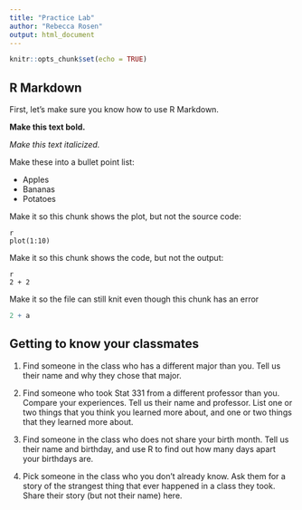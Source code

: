 ```yaml
---
title: "Practice Lab"
author: "Rebecca Rosen"
output: html_document
---
```


```r
knitr::opts_chunk$set(echo = TRUE)
```

## R Markdown

First, let's make sure you know how to use R Markdown.

**Make this text bold.**

*Make this text italicized.*

Make these into a bullet point list:

* Apples
* Bananas
* Potatoes

Make it so this chunk shows the plot, but not the source code:

```
{r, echo=True}
plot(1:10)
```

Make it so this chunk shows the code, but not the output:

```
{r echo=True, results='hide'}
2 + 2
```

Make it so the file can still knit even though this chunk has an error

```r
2 + a
```

## Getting to know your classmates

1. Find someone in the class who has a different major than you.  Tell us their name and why they chose that major.

2. Find someone who took Stat 331 from a different professor than you.  Compare your experiences.  Tell us their name and professor.  List one or two things that you think you learned more about, and one or two things that they learned more about.

3. Find someone in the class who does not share your birth month.  Tell us their name and birthday, and use R to find out how many days apart your birthdays are.

4. Pick someone in the class who you don't already know.  Ask them for a story of the strangest thing that ever happened in a class they took.  Share their story (but not their name) here.





